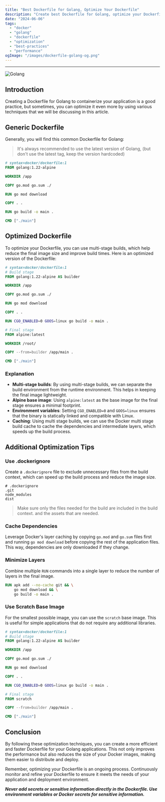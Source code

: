 ```yaml
---
title: "Best Dockerfile for Golang, Optimize Your Dockerfile"
description: "Create best Dockerfile for Golang, optimize your Dockerfile for Golang and make it blazingly fast! 🔥"
date: "2024-06-06"
tags:
  - "docker"
  - "golang"
  - "dockerfile"
  - "optimization"
  - "best-practices"
  - "performance"
ogImage: "/images/dockerfile-golang-og.png"
---
```



---

![Golang](/images/dockerfile-golang-og.png)

## Introduction

Creating a Dockerfile for Golang to containerize your application is a good practice, but sometimes, you can optimize it even more by using various techniques that we will be discussing in this article.

## Generic Dockerfile

Generally, you will find this common Dockerfile for Golang:

> It's always recommended to use the latest version of Golang, <Notation>(but don't use the latest tag, keep the version hardcoded)</Notation>

```dockerfile
# syntax=docker/dockerfile:1
FROM golang:1.22-alpine

WORKDIR /app

COPY go.mod go.sum ./

RUN go mod download

COPY . .

RUN go build -o main .

CMD ["./main"]
```

## Optimized Dockerfile

To optimize your Dockerfile, you can use multi-stage builds, which help reduce the final image size and improve build times. Here is an optimized version of the Dockerfile:

```dockerfile
# syntax=docker/dockerfile:1
# Build stage
FROM golang:1.22-alpine AS builder

WORKDIR /app

COPY go.mod go.sum ./

RUN go mod download

COPY . .

RUN CGO_ENABLED=0 GOOS=linux go build -o main .

# Final stage
FROM alpine:latest

WORKDIR /root/

COPY --from=builder /app/main .

CMD ["./main"]
```

### Explanation

- **Multi-stage builds**: By using multi-stage builds, we can separate the build environment from the runtime environment. This helps in keeping the final image lightweight.
- **Alpine base image**: Using `alpine:latest` as the base image for the final stage ensures a minimal footprint.
- **Environment variables**: Setting `CGO_ENABLED=0` and `GOOS=linux` ensures that the binary is statically linked and compatible with Linux.
- **Caching**: Using multi stage builds, we can use the Docker multi stage build cache to cache the dependencies and intermediate layers, which speeds up the build process.

## Additional Optimization Tips

### Use .dockerignore

Create a `.dockerignore` file to exclude unnecessary files from the build context, which can speed up the build process and reduce the image size.

```plaintext
# .dockerignore
.git
node_modules
dist
```

> Make sure only the files needed for the build are included in the build context. and the assets that are needed.

### <Notation color="#565656">Cache Dependencies</Notation>

Leverage Docker's layer caching by copying `go.mod` and `go.sum` files first and running `go mod download` before copying the rest of the application files. This way, dependencies are only downloaded if they change.

### Minimize Layers

Combine multiple `RUN` commands into a single layer to reduce the number of layers in the final image.

```dockerfile
RUN apk add --no-cache git && \
    go mod download && \
    go build -o main .
```

### Use Scratch Base Image

For the smallest possible image, you can use the `scratch` base image. This is useful for simple applications that do not require any additional libraries.

```dockerfile
# syntax=docker/dockerfile:1
# Build stage
FROM golang:1.22-alpine AS builder

WORKDIR /app

COPY go.mod go.sum ./

RUN go mod download

COPY . .

RUN CGO_ENABLED=0 GOOS=linux go build -o main .

# Final stage
FROM scratch

COPY --from=builder /app/main .

CMD ["./main"]
```

## Conclusion

By following these optimization techniques, you can create a more efficient and faster Dockerfile for your Golang applications. This not only improves the performance but also reduces the size of your Docker images, making them easier to distribute and deploy.

<Notation type="bracket">
  Remember, optimizing your Dockerfile is an ongoing process. Continuously
  monitor and refine your Dockerfile to ensure it meets the needs of your
  application and deployment environment.
</Notation>

**_Never add <Notation type="underline"> secrets or sensitive information </Notation> directly in the Dockerfile. Use environment variables or Docker secrets for sensitive information._**

